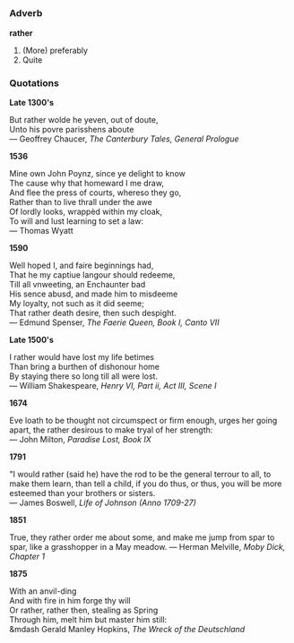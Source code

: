 =={{en}}==

===Adverb===
'''rather'''

# (More) preferably
# Quite

===Quotations===

'''Late 1300's'''

But rather wolde he yeven, out of doute,<br/>
Unto his povre parisshens aboute <br/>
&mdash; Geoffrey Chaucer, ''The Canterbury Tales, General Prologue''

'''1536'''

Mine own John Poynz, since ye delight to know <br/>
The cause why that homeward I me draw, <br/>
And flee the press of courts, whereso they go, <br/>
Rather than to live thrall under the awe <br/>
Of lordly looks, wrappèd within my cloak, <br/>
To will and lust learning to set a law:  <br/>
&mdash; Thomas Wyatt

'''1590'''

Well hoped I, and faire beginnings had, <br/>
That he my captiue langour should redeeme, <br/>
Till all vnweeting, an Enchaunter bad <br/>
His sence abusd, and made him to misdeeme <br/>
My loyalty, not such as it did seeme; <br/>
That rather death desire, then such despight. <br/>
&mdash; Edmund Spenser, ''The Faerie Queen, Book I, Canto VII''

'''Late 1500's'''

I rather would have lost my life betimes <br/>
Than bring a burthen of dishonour home <br/>
By staying there so long till all were lost. <br/>
&mdash; William Shakespeare, ''Henry VI, Part ii, Act III, Scene I''

'''1674'''

Eve loath to be thought not circumspect or firm enough, urges her going apart, the rather desirous to make tryal of her strength:  <br/>
&mdash; John Milton, ''Paradise Lost, Book IX''

'''1791'''

"I would rather (said he) have the rod to be the general terrour to all, to make them learn, than tell a child, if you do thus, or thus, you will be more esteemed than your brothers or sisters. <br/>
&mdash; James Boswell, ''Life of Johnson (Anno 1709-27)''

'''1851'''

True, they rather order me about some, and make me jump from spar to spar, like a grasshopper in a May meadow.
&mdash; Herman Melville, ''Moby Dick, Chapter 1''

'''1875'''

With an anvil-ding <br/>
And with fire in him forge thy will <br/>
Or rather, rather then, stealing as Spring <br/>
Through him, melt him but master him still:  <br/>
&mdash Gerald Manley Hopkins, ''The Wreck of the Deutschland''